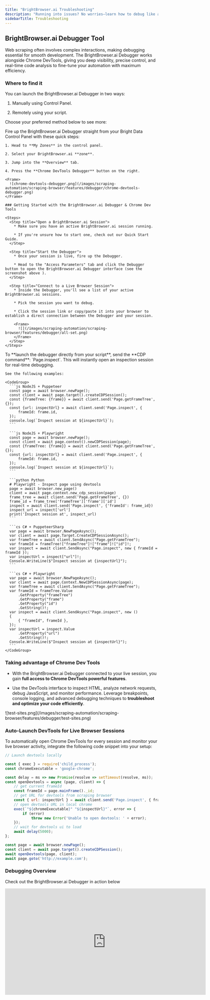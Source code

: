 ```yaml
---
title: "BrightBrowser.ai Troubleshooting"
description: "Running into issues? No worries—learn how to debug like a pro, decode error messages, and fine-tune your scraping setup using Chrome DevTools. Master troubleshooting techniques to keep your automation smooth and efficient."
sidebarTitle: Troubleshooting
---
```


## BrightBrowser.ai Debugger Tool

Web scraping often involves complex interactions, making debugging essential for smooth development. The BrightBrowser.ai Debugger works alongside Chrome DevTools, giving you deep visibility, precise control, and real-time code analysis to fine-tune your automation with maximum efficiency.

### Where to find it

You can launch the BrightBrowser.ai Debugger in two ways:

1. Manually using Control Panel.

2. Remotely using your script.

Choose your preferred method below to see more:

<Tabs>
  <Tab title="Manually">
    Fire up the BrightBrowser.ai Debugger straight from your Bright Data Control Panel with these quick steps:

    1. Head to **My Zones** in the control panel.

    2. Select your BrightBrowser.ai **zone**.

    3. Jump into the **Overview** tab.

    4. Press the **Chrome DevTools Debugger** button on the right.

    <Frame>
      ![chrome-devtools-debugger.png](/images/scraping-automation/scraping-browser/features/debugger/chrome-devtools-debugger.png)
    </Frame>

    ### Getting Started with the BrightBrowser.ai Debugger & Chrome Dev Tools

    <Steps>
      <Step title="Open a BrightBrowser.ai Session">
        * Make sure you have an active BrightBrowser.ai session running.

        * If you're unsure how to start one, check out our Quick Start Guide.
      </Step>

      <Step title="Start the Debugger">
        * Once your session is live, fire up the Debugger.

        * Head to the "Access Parameters" tab and click the Debugger button to open the BrightBrowser.ai Debugger interface (see the screenshot above ).
      </Step>

      <Step title="Connect to a Live Browser Session">
        * Inside the Debugger, you'll see a list of your active BrightBrowser.ai sessions.

        * Pick the session you want to debug.

        * Click the session link or copy/paste it into your browser to establish a direct connection between the Debugger and your session.

        <Frame>
          ![](/images/scraping-automation/scraping-browser/features/debugger/all-set.png)
        </Frame>
      </Step>
    </Steps>
  </Tab>

  <Tab title="Remotely">
    To **launch the debugger directly from your script**, send the **CDP command**: `Page.inspect`.
    This will instantly open an inspection session for real-time debugging.

    See the following examples:

    <CodeGroup>
      ```js NodeJS + Puppeteer
      const page = await browser.newPage();
      const client = await page.target().createCDPSession();
      const {frameTree: {frame}} = await client.send('Page.getFrameTree', {});
      const {url: inspectUrl} = await client.send('Page.inspect', {
          frameId: frame.id,
      });
      console.log(`Inspect session at ${inspectUrl}`);
      ```

      ```js NodeJS + Playwright
      const page = await browser.newPage();
      const client = await page.context().newCDPSession(page);
      const {frameTree: {frame}} = await client.send('Page.getFrameTree', {});
      const {url: inspectUrl} = await client.send('Page.inspect', {
          frameId: frame.id,
      });
      console.log(`Inspect session at ${inspectUrl}`);
      ```

      ```python Python
      # Playwright - Inspect page using devtools
      page = await browser.new_page()
      client = await page.context.new_cdp_session(page)
      frame_tree = await client.send('Page.getFrameTree', {})
      frame_id = frame_tree['frameTree']['frame']['id']
      inspect = await client.send('Page.inspect', {'frameId': frame_id})
      inspect_url = inspect['url']
      print('Inspect session at', inspect_url)
      ```

      ```cs C# + PuppeteerSharp
      var page = await browser.NewPageAsync();
      var client = await page.Target.CreateCDPSessionAsync();
      var frameTree = await client.SendAsync("Page.getFrameTree");
      var frameId = frameTree!["frameTree"]!["frame"]!["id"]!;
      var inspect = await client.SendAsync("Page.inspect", new { frameId = frameId });
      var inspectUrl = inspect["url"]!;
      Console.WriteLine($"Inspect session at {inspectUrl}");
      ```

      ```cs C# + Playwright
      var page = await browser.NewPageAsync();
      var client = await page.Context.NewCDPSessionAsync(page);
      var frameTree = await client.SendAsync("Page.getFrameTree");
      var frameId = frameTree.Value
          .GetProperty("frameTree")
          .GetProperty("frame")
          .GetProperty("id")
          .GetString()!;
      var inspect = await client.SendAsync("Page.inspect", new ()
      {
          { "frameId", frameId },
      });
      var inspectUrl = inspect.Value
          .GetProperty("url")
          .GetString()!;
      Console.WriteLine($"Inspect session at {inspectUrl}");
      ```
    </CodeGroup>
  </Tab>
</Tabs>

### Taking advantage of Chrome Dev Tools

* With the BrightBrowser.ai Debugger connected to your live session, you gain **full access to Chrome DevTools powerful features**.

* Use the DevTools interface to inspect HTML, analyze network requests, debug JavaScript, and monitor performance. Leverage breakpoints, console logging, and advanced debugging techniques to **troubleshoot and optimize your code efficiently**.

<Frame>
  ![test-sites.png](/images/scraping-automation/scraping-browser/features/debugger/test-sites.png)
</Frame>

### Auto-Launch DevTools for Live Browser Sessions

To automatically open Chrome DevTools for every session and monitor your live browser activity, integrate the following code snippet into your setup:

```js NodeJS - Puppeteer
// Launch devtools locally

const { exec } = require('child_process');
const chromeExecutable = 'google-chrome';

const delay = ms => new Promise(resolve => setTimeout(resolve, ms));
const openDevtools = async (page, client) => {
    // get current frameId
    const frameId = page.mainFrame()._id;
    // get URL for devtools from scraping browser
    const { url: inspectUrl } = await client.send('Page.inspect', { frameId });
    // open devtools URL in local chrome
    exec(`"${chromeExecutable}" "${inspectUrl}"`, error => {
        if (error)
            throw new Error('Unable to open devtools: ' + error);
    });
    // wait for devtools ui to load
    await delay(5000);
};

const page = await browser.newPage();
const client = await page.target().createCDPSession();
await openDevtools(page, client);
await page.goto('http://example.com');
```

### Debugging Overview

Check out the BrightBrowser.ai Debugger in action below

<Frame>
  <iframe width="660" height="350" src="https://www.youtube.com/embed/68Kom7tS-QY" title="Debugger Walkthrough" frameborder="0" allow="accelerometer; autoplay; clipboard-write; encrypted-media; gyroscope; picture-in-picture" allowfullscreen />
</Frame>

## Error codes

Explore some of the common error codes you may encounter and their potential causes below:

| Error Code | Meaning                                 | What can you do about it?                                                                                                     |
| ---------- | --------------------------------------- | ----------------------------------------------------------------------------------------------------------------------------- |
| `407`      | An issue with the remote browser's port | Check your remote browser’s port . The correct port for BrightBrowser.ai is 9222 by default, or 9515 if using Selenium.       |
| `403`      | Authentication Error                    | Verify your username and password , and ensure you're using the correct "Browser API" zone from the Bright Data control panel |
| `503`      | Service Unavailable                     | We’re currently scaling browsers to meet demand. Try reconnecting in 1 minute.                                                |

## FAQs

For any questions about BrightBrowser.ai visit our [frequently asked questions](/general/faqs) page.

## How To

Find out more about the [common library navigational functions](/scraping-automation/scraping-browser/code-examples) and examples for browser automation and specifically for BrightBrowser.ai.